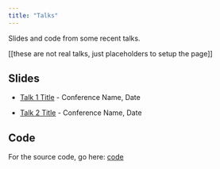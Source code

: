 ```yaml
---
title: "Talks"
---
```


Slides and code from some recent talks.

[[these are not real talks, just placeholders to setup the page]]

## Slides

- [Talk 1 Title](https://rich-ramsey.github.io/talks_example/talk1/) - Conference Name, Date  

- [Talk 2 Title](https://rich-ramsey.github.io/talks_example/talk2/) - Conference Name, Date  

## Code 

For the source code, go here: [code](https://github.com/rich-ramsey/talks_example)